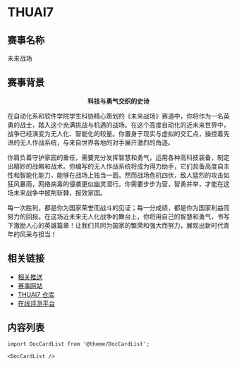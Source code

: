 # THUAI7

## 赛事名称

未来战场

## 赛事背景

<center><strong>科技与勇气交织的史诗</strong></center>

在自动化系和软件学院学生科协精心策划的《未来战场》赛道中，你将作为一名英勇的战士，踏入这个充满挑战与机遇的战场。在这个高度自动化的近未来世界中，战争已经演变为无人化、智能化的较量。你置身于现实与虚拟的交汇点，操控着先进的无人作战系统，与来自世界各地的对手展开激烈的角逐。

你肩负着守护家园的重任，需要充分发挥智慧和勇气，运用各种高科技装备，制定出精妙的战略和战术。你编写的无人作战系统将成为得力助手，它们具备高度自主性和智能化能力，能够在战场上独当一面。然而战场危机四伏，敌人猛烈的攻击如狂风暴雨，网络病毒的侵袭更似幽灵潜行。你需要步步为营，智勇并举，才能在这场未来战争中披荆斩棘，报效家国。

每一次胜利，都是你为国家荣誉而战斗的见证；每一分成绩，都是你为国家利益而努力的回报。在这场近未来无人化战争的舞台上，你将用自己的智慧和勇气，书写下激励人心的英雄篇章！让我们共同为国家的繁荣和强大而努力，展现出新时代青年的风采与担当！

## 相关链接

- [相关推送](/blog/tags/thuai-7)
- [赛事网站](https://thuasta.github.io/thuai-7)
- [THUAI7 仓库](https://github.com/thuasta/thuai-7/tree/main)
- [在线评测平台](https://www.saiblo.net/game/36)

## 内容列表

```mdx-code-block
import DocCardList from '@theme/DocCardList';

<DocCardList />
```
